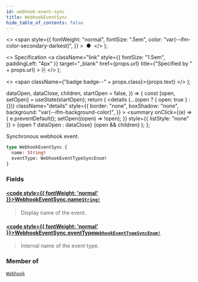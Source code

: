 ```yaml
---
id: webhook-event-sync
title: WebhookEventSync
hide_table_of_contents: false
---
```


  <>
    <span
      style={{
        fontWeight: "normal",
        fontSize: ".5em",
        color: "var(--ifm-color-secondary-darkest)",
      }}
    >
      &nbsp;●&nbsp;
    </span>
  </>
);

  <>
    Specification
    <a
      className="link"
      style={{ fontSize: "1.5em", paddingLeft: "4px" }}
      target="\_blank"
      href={props.url}
      title={"Specified by " + props.url}
    >
      ⎘
    </a>
  </>
);

  <>
    <span className={"badge badge--" + props.class}>{props.text}</span>
  </>
);


  dataOpen,
  dataClose,
  children,
  startOpen = false,
}) => {
  const [open, setOpen] = useState(startOpen);
  return (
    <details
      {...(open ? { open: true } : {})}
      className="details"
      style={{
        border: "none",
        boxShadow: "none",
        background: "var(--ifm-background-color)",
      }}
    >
      <summary
        onClick={(e) => {
          e.preventDefault();
          setOpen((open) => !open);
        }}
        style={{ listStyle: "none" }}
      >
        {open ? dataOpen : dataClose}
      </summary>
      {open && children}
    </details>
  );
};

Synchronous webhook event.

```graphql
type WebhookEventSync {
  name: String!
  eventType: WebhookEventTypeSyncEnum!
}
```

### Fields

#### [<code style={{ fontWeight: 'normal' }}>WebhookEventSync.<b>name</b></code>](#)<Bullet />[`String!`](../../../api-reference/miscellaneous/scalars/string) <Badge class="secondary" text="non-null"/> <Badge class="secondary" text="scalar"/>

> Display name of the event.

#### [<code style={{ fontWeight: 'normal' }}>WebhookEventSync.<b>eventType</b></code>](#)<Bullet />[`WebhookEventTypeSyncEnum!`](../../../api-reference/webhooks/enums/webhook-event-type-sync-enum) <Badge class="secondary" text="non-null"/> <Badge class="secondary" text="enum"/>

> Internal name of the event type.

### Member of

[`Webhook`](../../../api-reference/webhooks/objects/webhook) <Badge class="secondary" text="object"/>
